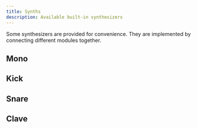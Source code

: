 ```yaml
---
title: Synths
description: Available built-in synthesizers
---
```



Some synthesizers are provided for convenience. They are implemented by connecting different modules together.

## Mono

## Kick

<DrumExample instrumentName="Kick" />

## Snare

<DrumExample instrumentName="Snare" />

## Clave

<DrumExample instrumentName="Clave" />
